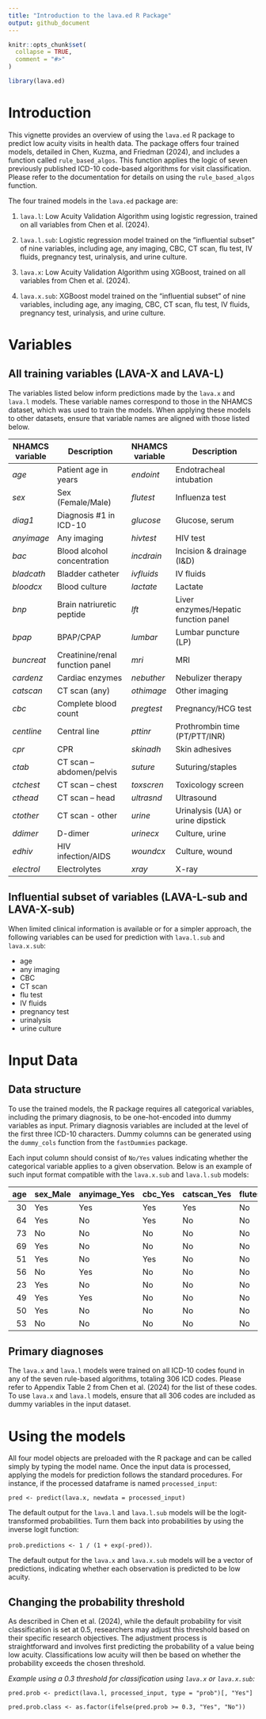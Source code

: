 ```yaml
---
title: "Introduction to the lava.ed R Package"
output: github_document
---
```


```r
knitr::opts_chunk$set(
  collapse = TRUE,
  comment = "#>"
)
```

```r
library(lava.ed)
```

# Introduction
This vignette provides an overview of using the `lava.ed` R package to predict low acuity visits in health data. The package offers four trained models, detailed in Chen, Kuzma, and Friedman (2024), and includes a function called `rule_based_algos`. This function applies the logic of seven previously published ICD-10 code-based algorithms for visit classification. Please refer to the documentation for details on using the `rule_based_algos` function.

The four trained models in the `lava.ed` package are:

1. `lava.l`: Low Acuity Validation Algorithm using logistic regression, trained on all variables from Chen et al. (2024). 
2. `lava.l.sub`: Logistic regression model trained on the "influential subset" of nine variables, including age, any imaging, CBC, CT scan, flu test, IV fluids, pregnancy test, urinalysis, and urine culture.

3. `lava.x`: Low Acuity Validation Algorithm using XGBoost, trained on all variables from Chen et al. (2024). 
4. `lava.x.sub`: XGBoost model trained on the "influential subset" of nine variables, including age, any imaging, CBC, CT scan, flu test, IV fluids, pregnancy test, urinalysis, and urine culture.


# Variables

## All training variables (LAVA-X and LAVA-L)
The variables listed below inform predictions made by the `lava.x` and `lava.l` models. These variable names correspond to those in the NHAMCS dataset, which was used to train the models. When applying these models to other datasets, ensure that variable names are aligned with those listed below.

| NHAMCS variable | Description                     | NHAMCS variable | Description                          |
| --------------- | ------------------------------- | --------------- | ------------------------------------ |
| _age_           | Patient age in years            | _endoint_       | Endotracheal intubation              |
| _sex_           | Sex (Female/Male)               | _flutest_       | Influenza test                       |
| _diag1_         | Diagnosis #1 in ICD-10          | _glucose_       | Glucose, serum                       |
| _anyimage_      | Any imaging                     | _hivtest_       | HIV test                             |
| _bac_           | Blood alcohol concentration     | _incdrain_      | Incision & drainage (I&D)            |
| _bladcath_      | Bladder catheter                | _ivfluids_      | IV fluids                            |
| _bloodcx_       | Blood culture                   | _lactate_       | Lactate                              |
| _bnp_           | Brain natriuretic peptide       | _lft_           | Liver enzymes/Hepatic function panel |
| _bpap_          | BPAP/CPAP                       | _lumbar_        | Lumbar puncture (LP)                 |
| _buncreat_      | Creatinine/renal function panel | _mri_           | MRI                                  |
| _cardenz_       | Cardiac enzymes                 | _nebuther_      | Nebulizer therapy                    |
| _catscan_       | CT scan (any)                   | _othimage_      | Other imaging                        |
| _cbc_           | Complete blood count            | _pregtest_      | Pregnancy/HCG test                   |
| _centline_      | Central line                    | _pttinr_        | Prothrombin time (PT/PTT/INR)        |
| _cpr_           | CPR                             | _skinadh_       | Skin adhesives                       |
| _ctab_          | CT scan – abdomen/pelvis        | _suture_        | Suturing/staples                     |
| _ctchest_       | CT scan – chest                 | _toxscren_      | Toxicology screen                    |
| _cthead_        | CT scan – head                  | _ultrasnd_      | Ultrasound                           |
| _ctother_       | CT scan - other                 | _urine_         | Urinalysis (UA) or urine dipstick    |
| _ddimer_        | D-dimer                         | _urinecx_       | Culture, urine                       |
| _edhiv_         | HIV infection/AIDS              | _woundcx_       | Culture, wound                       |
| _electrol_      | Electrolytes                    | _xray_          | X-ray                                |

## Influential subset of variables (LAVA-L-sub and LAVA-X-sub)
When limited clinical information is available or for a simpler approach, the following variables can be used for prediction with `lava.l.sub` and `lava.x.sub`:

* age
* any imaging
* CBC
* CT scan
* flu test
* IV fluids
* pregnancy test
* urinalysis
* urine culture 


# Input Data

## Data structure
To use the trained models, the R package requires all categorical variables, including the primary diagnosis, to be one-hot-encoded into dummy variables as input. Primary diagnosis variables are included at the level of the first three ICD-10 characters. Dummy columns can be generated using the `dummy_cols` function from the `fastDummies` package.

Each input column should consist of `No/Yes` values indicating whether the categorical variable applies to a given observation. Below is an example of such input format compatible with the `lava.x.sub` and `lava.l.sub` models:

| age|sex_Male |anyimage_Yes |cbc_Yes |catscan_Yes |flutest_Yes |ivfluids_Yes |pregtest_Yes |urine_Yes |urinecx_Yes |
|---:|:--------|:------------|:-------|:-----------|:-----------|:------------|:------------|:---------|:-----------|
|  30|Yes      |Yes          |Yes     |Yes         |No          |Yes          |No           |No        |No          |
|  64|Yes      |No           |Yes     |No          |No          |No           |No           |Yes       |No          |
|  73|No       |No           |No      |No          |No          |No           |No           |No        |No          |
|  69|Yes      |No           |No      |No          |No          |No           |No           |No        |No          |
|  51|Yes      |No           |Yes     |No          |No          |Yes          |No           |No        |No          |
|  56|No       |Yes          |No      |No          |No          |No           |No           |No        |No          |
|  23|Yes      |No           |No      |No          |No          |No           |No           |No        |No          |
|  49|Yes      |Yes          |No      |No          |No          |No           |No           |No        |No          |
|  50|Yes      |No           |No      |No          |No          |No           |No           |No        |No          |
|  53|No       |No           |No      |No          |No          |No           |No           |No        |No          |

## Primary diagnoses
The `lava.x` and `lava.l` models were trained on all ICD-10 codes found in any of the seven rule-based algorithms, totaling 306 ICD codes. Please refer to Appendix Table 2 from Chen et al. (2024) for the list of these codes. To use `lava.x` and `lava.l` models, ensure that all 306 codes are included as dummy variables in the input dataset. 


# Using the models
All four model objects are preloaded with the R package and can be called simply by typing the model name. Once the input data is processed, applying the models for prediction follows the standard procedures. For instance, if the processed dataframe is named `processed_input`:

`pred <- predict(lava.x, newdata = processed_input)`

The default output for the `lava.l` and `lava.l.sub` models will be the logit-transformed probabilities. Turn them back into probabilities by using the inverse logit function:

`prob.predictions <- 1 / (1 + exp(-pred))`.

The default output for the `lava.x` and `lava.x.sub` models will be a vector of predictions, indicating whether each observation is predicted to be low acuity.


## Changing the probability threshold
As described in Chen et al. (2024), while the default probability for visit classification is set at 0.5, researchers may adjust this threshold based on their specific research objectives. The adjustment process is straightforward and involves first predicting the probability of a value being low acuity. Classifications low acuity will then be based on whether the probability exceeds the chosen threshold.

*Example using a 0.3 threshold for classification using `lava.x` or `lava.x.sub`:*

`pred.prob <- predict(lava.l, processed_input, type = "prob")[, "Yes"]`

`pred.prob.class <- as.factor(ifelse(pred.prob >= 0.3, "Yes", "No"))`
